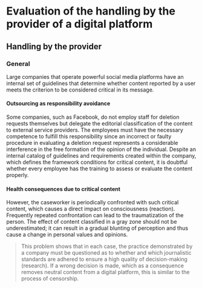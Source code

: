# Evaluation of the handling by the provider of a digital platform

## Handling by the provider

### General

Large companies that operate powerful social media platforms have an internal
set of guidelines that determine whether content reported by a user meets the
criterion to be considered critical in its message.

#### Outsourcing as responsibility avoidance

Some companies, such as Facebook, do not employ staff for deletion requests
themselves but delegate the editorial classification of the content to external
service providers. The employees must have the necessary competence to fulfill
this responsibility since an incorrect or faulty procedure in evaluating a
deletion request represents a considerable interference in the free formation of
the opinion of the individual. Despite an internal catalog of guidelines and
requirements created within the company, which defines the framework conditions
for critical content, it is doubtful whether every employee has the training to
assess or evaluate the content properly.

#### Health consequences due to critical content

However, the caseworker is periodically confronted with such critical content,
which causes a direct impact on consciousness (reaction). Frequently repeated
confrontation can lead to the traumatization of the person. The effect of
content classified in a gray zone should not be underestimated; it can result in
a gradual blunting of perception and thus cause a change in personal values and
opinions.

> This problem shows that in each case, the practice demonstrated by a company
> must be questioned as to whether and which journalistic standards are adhered
> to ensure a high quality of decision-making (research). If a wrong decision is
> made, which as a consequence removes neutral content from a digital platform,
> this is similar to the process of censorship.
